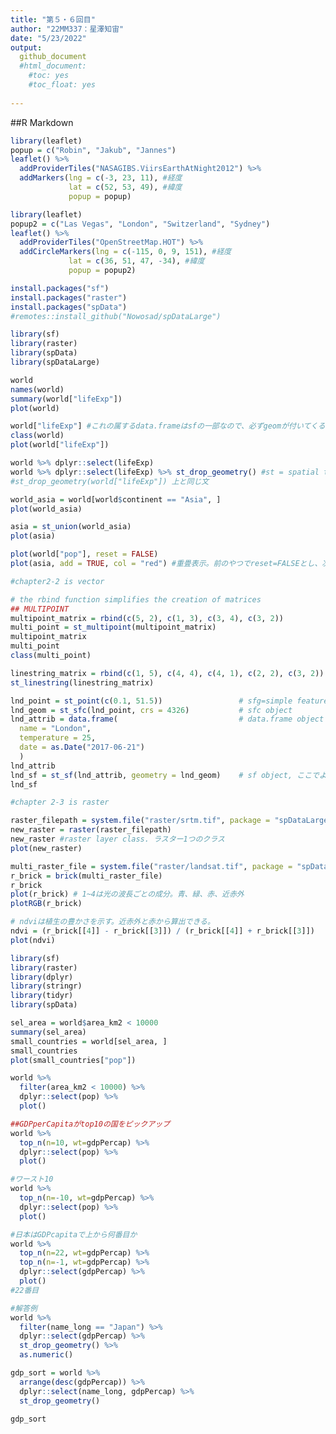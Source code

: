```yaml
---
title: "第５・６回目"
author: "22MM337：星澤知宙"
date: "5/23/2022"
output:
  github_document
  #html_document:
    #toc: yes
    #toc_float: yes
    
---
```


##R Markdown

```r
library(leaflet)
popup = c("Robin", "Jakub", "Jannes")
leaflet() %>%
  addProviderTiles("NASAGIBS.ViirsEarthAtNight2012") %>%
  addMarkers(lng = c(-3, 23, 11), #経度
             lat = c(52, 53, 49), #緯度
             popup = popup)

library(leaflet)
popup2 = c("Las Vegas", "London", "Switzerland", "Sydney")
leaflet() %>%
  addProviderTiles("OpenStreetMap.HOT") %>%
  addCircleMarkers(lng = c(-115, 0, 9, 151), #経度
             lat = c(36, 51, 47, -34), #緯度
             popup = popup2)
```


```r
install.packages("sf")
install.packages("raster")
install.packages("spData")
#remotes::install_github("Nowosad/spDataLarge")

library(sf)
library(raster)
library(spData)
library(spDataLarge)
```

```r
world
names(world)
summary(world["lifeExp"])
plot(world)
```

```r
world["lifeExp"] #これの属するdata.frameはsfの一部なので、必ずgeomが付いてくる
class(world)
plot(world["lifeExp"])

world %>% dplyr::select(lifeExp)
world %>% dplyr::select(lifeExp) %>% st_drop_geometry() #st = spatial type
#st_drop_geometry(world["lifeExp"]) 上と同じ文
```

```r
world_asia = world[world$continent == "Asia", ]
plot(world_asia)

asia = st_union(world_asia)
plot(asia)

plot(world["pop"], reset = FALSE)
plot(asia, add = TRUE, col = "red") #重畳表示。前のやつでreset=FALSEとし、次のでadd=TRUEとする。動かない。
```

```r
#chapter2-2 is vector

# the rbind function simplifies the creation of matrices
## MULTIPOINT
multipoint_matrix = rbind(c(5, 2), c(1, 3), c(3, 4), c(3, 2))
multi_point = st_multipoint(multipoint_matrix)
multipoint_matrix
multi_point
class(multi_point)

linestring_matrix = rbind(c(1, 5), c(4, 4), c(4, 1), c(2, 2), c(3, 2))
st_linestring(linestring_matrix)
```

```r
lnd_point = st_point(c(0.1, 51.5))                 # sfg=simple feature geometry  object
lnd_geom = st_sfc(lnd_point, crs = 4326)           # sfc object
lnd_attrib = data.frame(                           # data.frame object
  name = "London",
  temperature = 25,
  date = as.Date("2017-06-21")
  )
lnd_attrib
lnd_sf = st_sf(lnd_attrib, geometry = lnd_geom)    # sf object, ここでようやく使えるデータになる
lnd_sf
```

```r
#chapter 2-3 is raster

raster_filepath = system.file("raster/srtm.tif", package = "spDataLarge") #spDataパッケージのデータの読み出し
new_raster = raster(raster_filepath)
new_raster #raster layer class. ラスター1つのクラス
plot(new_raster)
```

```r
multi_raster_file = system.file("raster/landsat.tif", package = "spDataLarge")
r_brick = brick(multi_raster_file)
r_brick
plot(r_brick) # 1~4は光の波長ごとの成分。青、緑、赤、近赤外
plotRGB(r_brick)
```

```r
# ndviは植生の豊かさを示す。近赤外と赤から算出できる。
ndvi = (r_brick[[4]] - r_brick[[3]]) / (r_brick[[4]] + r_brick[[3]])
plot(ndvi)
```

```r
library(sf)
library(raster)
library(dplyr)
library(stringr)
library(tidyr)
library(spData)
```

```r
sel_area = world$area_km2 < 10000
summary(sel_area)
small_countries = world[sel_area, ]
small_countries
plot(small_countries["pop"])

world %>%
  filter(area_km2 < 10000) %>%
  dplyr::select(pop) %>%
  plot()
```

```r
##GDPperCapitaがtop10の国をピックアップ
world %>%
  top_n(n=10, wt=gdpPercap) %>%
  dplyr::select(pop) %>%
  plot()

#ワースト10
world %>%
  top_n(n=-10, wt=gdpPercap) %>%
  dplyr::select(pop) %>%
  plot()

#日本はGDPcapitaで上から何番目か
world %>%
  top_n(n=22, wt=gdpPercap) %>%
  top_n(n=-1, wt=gdpPercap) %>%
  dplyr::select(gdpPercap) %>%
  plot()
#22番目

#解答例
world %>%
  filter(name_long == "Japan") %>%
  dplyr::select(gdpPercap) %>%
  st_drop_geometry() %>%
  as.numeric()

gdp_sort = world %>%
  arrange(desc(gdpPercap)) %>%
  dplyr::select(name_long, gdpPercap) %>%
  st_drop_geometry()

gdp_sort
```
